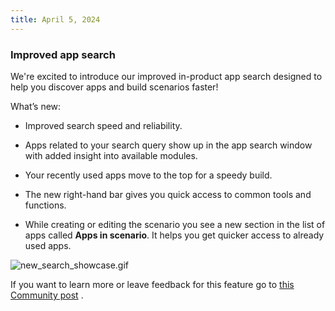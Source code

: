 ```yaml
---
title: April 5, 2024
---
```


### Improved app search

We're excited to introduce our improved in-product app search designed to help you discover apps and build scenarios faster!

What’s new:

*   Improved search speed and reliability.
    
*   Apps related to your search query show up in the app search window with added insight into available modules.
    
*   Your recently used apps move to the top for a speedy build.
    
*   The new right-hand bar gives you quick access to common tools and functions.
    
*   While creating or editing the scenario you see a new section in the list of apps called **Apps in scenario**. It helps you get quicker access to already used apps.
    

![new_search_showcase.gif](https://www.make.com/en/help/image/uuid-d3f28fac-5519-55ba-930c-50c8171a51d5.gif)

If you want to learn more or leave feedback for this feature go to [this Community post](https://community.make.com/t/feature-spotlight-enhanced-app-search/32674)
.
